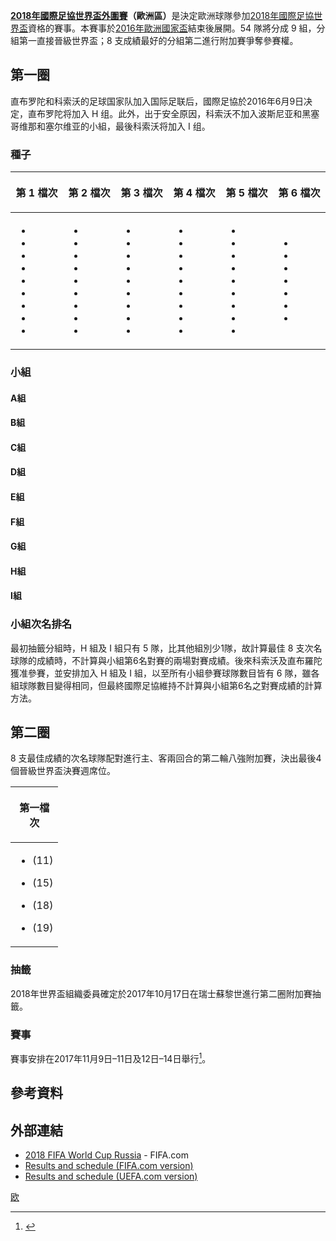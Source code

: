 {{noteTA|G1=足球|G2=地名}}
{{Pathnav|2018年世界盃足球賽|2018年世界盃外圍賽|frame=2}}
'''[[2018年國際足協世界盃|2018年國際足協世界盃]][[2018年國際足協世界盃外圍賽|外圍賽]]（歐洲區）'''是決定歐洲球隊參加[[2018年國際足協世界盃|2018年國際足協世界盃]]資格的賽事。本賽事於[[2016年歐洲國家盃|2016年歐洲國家盃]]結束後展開。54 隊將分成 9 組，分組第一直接晉級世界盃；8 支成績最好的分組第二進行附加賽爭奪參賽權。

== 第一圈 ==
直布罗陀和科索沃的足球国家队加入国际足联后，國際足協於2016年6月9日决定，直布罗陀将加入 H 组。此外，出于安全原因，科索沃不加入波斯尼亚和黑塞哥维那和塞尔维亚的小組，最後科索沃将加入 I 组。

=== 種子 ===
{| class="wikitable"
|-
!width=150|第 1 檔次
!width=150|第 2 檔次
!width=150|第 3 檔次
!width=150|第 4 檔次
!width=150|第 5 檔次
!width=150|第 6 檔次
|- valign="top"
|
* {{fb|GER}}
* {{fb|BEL}}
* {{fb|NED}}
* {{fb|POR}}
* {{fb|ROM}}
* {{fb|ENG}}
* {{fb|WAL}}
* {{fb|ESP}}
* {{fb|HRV}}
|
* {{fb|SVK}}
* {{fb|AUT}}
* {{fb|ITA}}
* {{fb|SUI}}
* {{fb|CZE}}
* {{fb|FRA}}
* {{fb|ISL}}
* {{fb|DEN}}
* {{fb|BIH|name=波斯尼亞}}
|
* {{fb|UKR}}
* {{fb|SCO}}
* {{fb|POL}}
* {{fb|HUN}}
* {{fb|SWE}}
* {{fb|ALB}}
* {{fb|NIR}}
* {{fb|SRB}}
* {{fb|GRE}}
|
* {{fb|TUR}}
* {{fb|SLO}}
* {{fb|ISR}}
* {{fb|IRL}}
* {{fb|NOR}}
* {{fb|BUL}}
* {{fb|FRO}}
* {{fb|MNE}}
* {{fb|EST}}
|
* {{fb|CYP}}
* {{fb|LVA}}
* {{fb|ARM}}
* {{fb|FIN}}
* {{fb|BLR}}
* {{fb|MKD}}
* {{fb|AZE}}
* {{fb|LTU}}
* {{fb|MDA}}
|
* {{fb|KAZ}}
* {{fb|LUX}}
* {{fb|LIE}}
* {{fb|GEO}}
* {{fb|MLT}}
* {{fb|SMR}}
* {{fb|AND}}
|}

=== 小組 ===
{{2018年國際足協世界盃外圍賽排名準則}}

==== A組 ====
{{Main|2018年國際足協世界盃外圍賽 – 歐洲區A組}}
{{2018年國際足協世界盃外圍賽 – 歐洲區A組|show_matches=yes|matches_style=FBR}}

==== B組 ====
{{Main|2018年國際足協世界盃外圍賽 – 歐洲區B組}}
{{2018年國際足協世界盃外圍賽 – 歐洲區B組|show_matches=yes|matches_style=FBR}}

==== C組 ====
{{Main|2018年國際足協世界盃外圍賽 – 歐洲區C組}}
{{2018年國際足協世界盃外圍賽 – 歐洲區C組|show_matches=yes|matches_style=FBR}}

==== D組 ====
{{Main|2018年國際足協世界盃外圍賽 – 歐洲區D組}}
{{2018年國際足協世界盃外圍賽 – 歐洲區D組|show_matches=yes|matches_style=FBR}}

==== E組 ====
{{Main|2018年國際足協世界盃外圍賽 – 歐洲區E組}}
{{2018年國際足協世界盃外圍賽 – 歐洲區E組|show_matches=yes|matches_style=FBR}}

==== F組 ====
{{Main|2018年國際足協世界盃外圍賽 – 歐洲區F組}}
{{2018年國際足協世界盃外圍賽 – 歐洲區F組|show_matches=yes|matches_style=FBR}}

==== G組 ====
{{Main|2018年國際足協世界盃外圍賽 – 歐洲區G組}}
{{2018年國際足協世界盃外圍賽 – 歐洲區G組|show_matches=yes|matches_style=FBR}}

==== H組 ====
{{Main|2018年國際足協世界盃外圍賽 – 歐洲區H組}}
{{2018年國際足協世界盃外圍賽 – 歐洲區H組|show_matches=yes|matches_style=FBR}}

==== I組 ====
{{Main|2018年國際足協世界盃外圍賽 – 歐洲區I組}}
{{2018年國際足協世界盃外圍賽 – 歐洲區I組|show_matches=yes|matches_style=FBR}}

=== 小組次名排名 ===
最初抽籤分組時，H 組及 I 組只有 5 隊，比其他組別少1隊，故計算最佳 8 支次名球隊的成績時，不計算與小組第6名對賽的兩場對賽成績。後來科索沃及直布羅陀獲准參賽，並安排加入 H 組及 I 組，以至所有小組參賽球隊數目皆有 6 隊，雖各組球隊數目變得相同，但最終國際足協維持不計算與小組第6名之對賽成績的計算方法。

{{2018年國際足協世界盃外圍賽 – 歐洲區小組次名積分榜}}

== 第二圈 ==
{{main|2018年國際足協世界盃外圍賽 – 歐洲區第二圈}}
8 支最佳成績的次名球隊配對進行主、客兩回合的第二輪八強附加賽，決出最後4個晉級世界盃決賽週席位。

{| class="wikitable" width=30%
|-
!width=25%| '''第一檔次''' 
!width=25%| '''第二檔次''' 
|- 
| valign="top"|
*{{fb|SUI}} (11)
*{{fb|ITA}} (15)
*{{fb|CRO}} (18)
*{{fb|DEN}} (19)
| valign="top"|
*{{fb|NIR}} (23)
*{{fb|SWE}} (25)
*{{fb|IRL}} (26)
*{{fb|GRE}} (47)
|}

=== 抽籤 ===
2018年世界盃組織委員確定於2017年10月17日在瑞士蘇黎世進行第二圈附加賽抽籤。

=== 賽事 ===
賽事安排在2017年11月9日–11日及12日–14日舉行<ref name="UEFA Draw">{{Cite web |url=http://www.fifa.com/mm/document/tournament/competition/01/44/46/23/2014fwc%5fdrawprocedures%5feurope%5fen.pdf |title=2014 FIFA World Cup Brazil - Preliminary Competition Format and Draw Procedures - European Zone |accessdate=2015-07-09 |archive-date=2011-11-21 |archive-url=https://web.archive.org/web/20111121180646/http://www.fifa.com/mm/document/tournament/competition/01/44/46/23/2014fwc%5fdrawprocedures%5feurope%5fen.pdf |dead-url=no }}</ref>。
{{:2018年國際足協世界盃外圍賽 – 歐洲區第二圈}}

== 參考資料 ==
{{reflist}}

== 外部連結 ==
* [http://www.fifa.com/worldcup/index.html 2018 FIFA World Cup Russia]{{Wayback|url=http://www.fifa.com/worldcup/index.html |date=20131120042645 }} - FIFA.com
* [http://www.fifa.com/worldcup/preliminaries/europe/matches/index.html Results and schedule (FIFA.com version)]{{Wayback|url=http://www.fifa.com/worldcup/preliminaries/europe/matches/index.html |date=20111128110802 }}
* [http://www.uefa.com/worldcup/season=2014/matches/index.html Results and schedule (UEFA.com version)]{{Wayback|url=http://www.uefa.com/worldcup/season=2014/matches/index.html |date=20111208034240 }}
{{2018年國際足協世界盃外圍賽}}
{{國際足協世界盃}}
[[Category:2018年國際足協世界盃外圍賽|欧]]